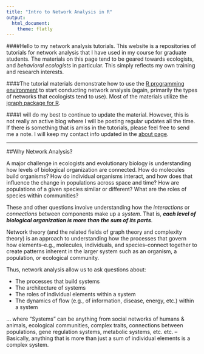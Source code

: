 ```yaml
---
title: "Intro to Network Analysis in R"
output: 
  html_document:
    theme: flatly
---
```


####Hello to my network analysis tutorials. This website is a repositories of tutorials for network analysis that I have used in my course for graduate students. The materials on this page tend to be geared towards ecologists, and *behavioral ecologists* in particular. This simply reflects my own training and research interests. 

####The tutorial materials demonstrate how to use the [R programming environment](https://cran.r-project.org/) to start conducting network analysis (again, primarily the types of networks that ecologists tend to use). Most of the materials utilize the [igraph package for R](http://igraph.org/r/). 

####I will do my best to continue to update the material. However, this is not really an active blog where I will be posting regular updates all the time. If there is something that is amiss in the tutorials, please feel free to send me a note. I will keep my contact info updated in the [about page](about.html).

-----

##Why Network Analysis?

A major challenge in ecologists and evolutionary biology is understanding how levels of biological organization are connected. How do molecules build organisms? How do individual organisms interact, and how does that influence the change in populations across space and time? How are populations of a given species similar or different? What are the roles of species within communities? 

These and other questions involve understanding how the *interactions* or *connections* between components make up a *system*. That is, ***each level of biological organization is more than the sum of its parts***. 

Network theory (and the related fields of graph theory and complexity theory) is an approach to understanding how the processes that govern how elements--e.g., molecules, individuals, and species--connect together to create patterns inherent in the larger system such as an organism, a population, or ecological community. 

Thus, network analysis allow us to ask questions about:

* The processes that build systems
* The architecture of systems
* The roles of individual elements within a system
* The dynamics of flow (e.g., of information, disease, energy, etc.) within a system

... where "Systems" can be anything from social networks of humans & animals, ecological communities, complex traits, connections between populations, gene regulation systems, metabolic systems, etc. etc. --Basically, anything that is more than just a sum of individual elements is a complex system. 


